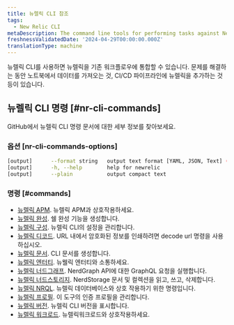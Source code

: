```yaml
---
title: 뉴렐릭 CLI 참조
tags:
  - New Relic CLI
metaDescription: The command line tools for performing tasks against New Relic APIs
freshnessValidatedDate: '2024-04-29T00:00:00.000Z'
translationType: machine
---
```


뉴렐릭 CLI를 사용하면 뉴렐릭을 기존 워크플로우에 통합할 수 있습니다. 문제를 해결하는 동안 노트북에서 데이터를 가져오는 것, CI/CD 파이프라인에 뉴렐릭을 추가하는 것 등이 있습니다.

## 뉴렐릭 CLI 명령 [#nr-cli-commands]

GitHub에서 뉴렐릭 CLI 명령 문서에 대한 세부 정보를 찾아보세요.

### 옵션 \[nr-cli-commands-options]

```bash copyable=false
[output]      --format string   output text format [YAML, JSON, Text] (default "JSON")
[output]      -h, --help        help for newrelic
[output]      --plain           output compact text
```

### 명령 [#commands]

* [뉴렐릭 APM](https://github.com/newrelic/newrelic-cli/blob/master/docs/cli/newrelic_apm.md). 뉴렐릭 APM과 상호작용하세요.
* [뉴렐릭 완성](https://github.com/newrelic/newrelic-cli/blob/master/docs/cli/newrelic_completion.md). 쉘 완성 기능을 생성합니다.
* [뉴렐릭 구성](https://github.com/newrelic/newrelic-cli/blob/master/docs/cli/newrelic_config.md). 뉴렐릭 CLI의 설정을 관리합니다.
* [뉴렐릭 디코드](https://github.com/newrelic/newrelic-cli/blob/master/docs/cli/newrelic_decode.md). URL 내에서 암호화된 정보를 인쇄하려면 decode url 명령을 사용하십시오.
* [뉴렐릭 문서](https://github.com/newrelic/newrelic-cli/blob/master/docs/cli/newrelic_documentation.md). CLI 문서를 생성합니다.
* [뉴렐릭 엔터티](https://github.com/newrelic/newrelic-cli/blob/master/docs/cli/newrelic_entity.md). 뉴웰릭 엔터티와 소통하세요.
* [뉴렐릭 너드그래프](https://github.com/newrelic/newrelic-cli/blob/master/docs/cli/newrelic_nerdgraph.md). NerdGraph API에 대한 GraphQL 요청을 실행합니다.
* [뉴렐릭 너드스토리지](https://github.com/newrelic/newrelic-cli/blob/master/docs/cli/newrelic_nerdstorage.md). NerdStorage 문서 및 컬렉션을 읽고, 쓰고, 삭제합니다.
* [뉴렐릭 NRQL](https://github.com/newrelic/newrelic-cli/blob/master/docs/cli/newrelic_nrql.md). 뉴렐릭 데이터베이스와 상호 작용하기 위한 명령입니다.
* [뉴렐릭 프로필](https://github.com/newrelic/newrelic-cli/blob/master/docs/cli/newrelic_profile.md). 이 도구의 인증 프로필을 관리합니다.
* [뉴렐릭 버전](https://github.com/newrelic/newrelic-cli/blob/master/docs/cli/newrelic_version.md). 뉴렐릭 CLI 버전을 표시합니다.
* [뉴렐릭 워크로드](https://github.com/newrelic/newrelic-cli/blob/master/docs/cli/newrelic_workload.md). 뉴렐릭워크로드와 상호작용하세요.
